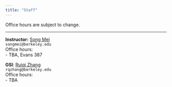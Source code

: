 ```yaml
---
title: "Staff"
---
```



Office hours are subject to change.

-----

::: {.grid}

::: {.g-col-4}
**Instructor:** <a href="https://statistics.berkeley.edu" target='_blank'>Song Mei</a><br>
`songmei@berkeley.edu`<br>
Office hours: <br>
- TBA, Evans 387<br>
:::

::: {.g-col-4}
**GSI**: <a href="http://statistics.berkeley.edu" target="_blank">Ruiqi Zhang</a><br>
`rqzhang@berkeley.edu`<br>
Office hours:<br>
- TBA<br>
:::

:::

